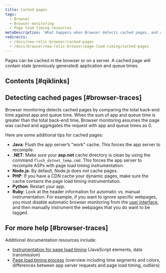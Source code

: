 ```yaml
---
title: Cached pages
tags:
  - Browser
  - Browser monitoring
  - Page load timing resources
metaDescription: 'What happens when Browser detects cached pages, and what to do.'
redirects:
  - /docs/new-relic-browser/cached-pages
  - /docs/browser/new-relic-browser/page-load-timing/cached-pages
---
```


Pages can be cached in the browser or on a server. A cached page will contain stale (previously generated) application and queue times.

## Contents [#qiklinks]

## Detecting cached pages [#browser-traces]

Browser monitoring detects cached pages by comparing the total back-end time against app and queue time. When the sum of app and queue time is greater than the total back-end time, Browser monitoring assumes the page was cached and aggregates the request with app and queue times as 0.

Here are some additional tips for cached pages:

* **Java**: Flush the app server’s "work" cache. This forces the app server to recompile.
* **.NET**: Make sure your **asp.net** cache directory is clean by using the command `flush_dotnet_temp.cmd`. This forces the app server to recompile ASPs with page load timing instrumentation.
* **Node.js**: By default, Node.js does not cache pages.
* **PHP**: If you have a CDN cache your dynamic pages, make sure the cache contains the page load timing instrumentation.
* **Python**: Restart your app.
* **Ruby**: Look at the header information for automatic vs. manual instrumentation. For example, if you want to ignore specific webpages, you must disable automatic browser monitoring from the [user interface](/docs/browser/new-relic-browser/getting-started/browser-settings), and then manually instrument the webpages that you do want to be tagged.

## For more help [#browser-traces]

Additional documentation resources include:

* [Instrumentation for page load timing](/docs/browser/new-relic-browser/page-load-timing/instrumentation-page-load-timing) (JavaScript elements, data transmission)
* [Page load timing process](/docs/browser/new-relic-browser/page-load-timing/page-load-timing-process) (overview including time segments and colors, differences between app server requests and page load timing, outliers)
